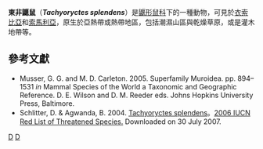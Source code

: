 {{Speciesbox
| taxon = Tachyoryctes splendens
| image = Neue Wirbelthiere zu der Fauna von Abyssinien gehörig (1835) Tachyoryctes splendens (cropped).png
| status = LC
| status_system = iucn3.1
| binomial_authority = ([[Eduard_Rüppell|Rüppell]], 1835)
| synonyms = }}

'''東非鼴鼠'''（'''''Tachyoryctes splendens'''''）是[[鼴形鼠科|鼴形鼠科]]下的一種動物，可見於[[衣索比亞|衣索比亞]]和[[索馬利亞|索馬利亞]]，原生於亞熱帶或熱帶地區，包括潮濕山區與乾燥草原，或是灌木地帶等。

==參考文獻==
*Musser, G. G. and M. D. Carleton. 2005. Superfamily Muroidea. pp. 894–1531 ''in'' Mammal Species of the World a Taxonomic and Geographic Reference. D. E. Wilson and D. M. Reeder eds. Johns Hopkins University Press, Baltimore.
* Schlitter, D. & Agwanda, B. 2004.  [http://www.iucnredlist.org/search/details.php/21299/all Tachyoryctes splendens]。[http://www.iucnredlist.org 2006 IUCN Red List of Threatened Species. ] {{Wayback|url=http://www.iucnredlist.org/ |date=20080123110126 }}  Downloaded on 30 July 2007.
{{Taxonbar|from=Q1763330}}

[[Category:速掘鼠屬|D]]
[[Category:1835年描述的动物|D]]